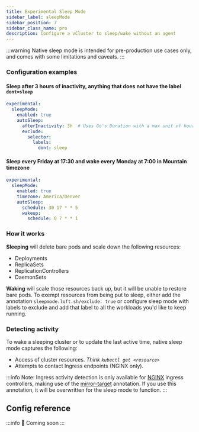 ```yaml
---
title: Experimental Sleep Mode
sidebar_label: sleepMode
sidebar_position: 7
sidebar_class_name: pro
description: Configure a vCluster to sleep/wake without an agent
---
```



<ProAdmonition />

:::warning
Native sleep mode is intended for pre-production use cases only, and comes with some limitations and
caveats.
:::

### Configuration examples

#### Sleep after 3 hours of inactivity, anything that does not have the label `dont=sleep`

```yaml
experimental:
  sleepMode:
    enabled: true
    autoSleep:
      afterInactivity: 3h  # Uses Go's Duration with a max unit of hour
      exclude:
        selector:
          labels:
            dont: sleep
```

#### Sleep every Friday at 17:30 and wake every Monday at 7:00 in Mountain timezone

```yaml
experimental:
  sleepMode:
    enabled: true
    timezone: America/Denver
    autoSleep:
      schedule: 30 17 * * 5
      wakeup:
        schedule: 0 7 * * 1
```

### How it works

**Sleeping** will delete bare pods and scale down the following resources:
  * Deployments
  * ReplicaSets
  * ReplicationControllers
  * DaemonSets

**Waking** will scale those resources back up, but it will be unable to restore bare pods.  To exempt resources from being
put to sleep, either add the annotation `sleepmode.loft.sh/exclude: true` or configure sleep mode with labels to exclude and
add that label to all the workloads you'd like to keep running.

### Detecting activity

To wake a sleeping cluster or to update the last active time, native sleep mode captures the following:

 * Access of cluster resources.  _Think `kubectl get <resource>`_
 * Attempts to contact Ingress endpoints (NGINX only).

:::info Note:
Ingress activity detection is only available for [NGINX](https://github.com/kubernetes/ingress-nginx/tree/main)
ingress controllers, making use of the [mirror-target](https://github.com/kubernetes/ingress-nginx/blob/main/docs/user-guide/nginx-configuration/annotations.md#mirror)
annotation.  If you use this annotation, it will be overwritten for the sleep mode to function.
:::

## Config reference

:::info 🚧
Coming soon
:::
